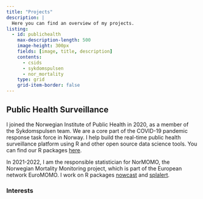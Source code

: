 ```yaml
---
title: "Projects"
description: |
  Here you can find an overview of my projects.
listing:
  - id: publichealth
    max-description-length: 500
    image-height: 300px
    fields: [image, title, description]
    contents: 
      - csids
      - sykdomspulsen
      - nor_mortality
    type: grid
    grid-item-border: false
---
```


## Public Health Surveillance

I joined the Norwegian Institute of Public Health in 2020, as a member of the Sykdomspulsen team. We are a core part of the COVID-19 pandemic response task force in Norway. I help build the real-time public health surveillance platform using R and other open source data science tools. You can find our R packages [here](https://github.com/sykdomspulsen-org).

In 2021-2022, I am the responsible statistician for NorMOMO, the Norwegian Mortality Monitoring project, which is part of the European network EuroMOMO. I work on R packages [nowcast](https://docs.sykdomspulsen.no/nowcast/) and [splalert](https://docs.sykdomspulsen.no/splalert/).

::: {#publichealth}
:::

### Interests

